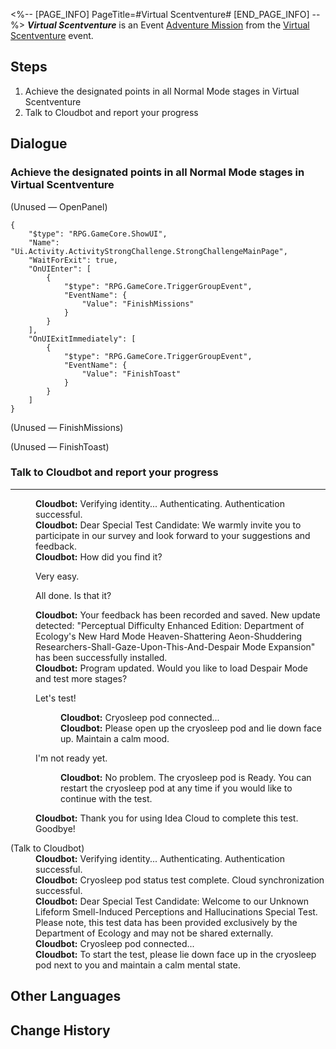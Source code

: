 <%-- [PAGE_INFO]
PageTitle=#Virtual Scentventure#
[END_PAGE_INFO] --%>
{{Stub|Dialogue.}}
{{Mission Infobox
|id            = 8016302
|title         = 
|image         = <!--Mission Virtual Scentventure.png-->
|type          = Adventure
|event_name    = Virtual Scentventure
|chapter       = 
|requirements  = [[Adventure Mission]] ''[[Virtual Scentventure]]'' completed
|summary       = <!--official mission summary from Fate's Atlas-->
|characters    = Cloudbot; Trailblazer
|startLocation = [[Herta Space Station]] - [[Base Zone]]
|world         = Herta Space Station
|area          = Base Zone
|prev          = 
|next          = ???
|rewards       = Credit*5,000
}}
'''''Virtual Scentventure''''' is an Event [[Adventure Mission]] from the [[Virtual Scentventure]] event.

==Steps==
# Achieve the designated points in all Normal Mode stages in Virtual Scentventure
# Talk to Cloudbot and report your progress

<!--
==Gameplay Notes==

--><!--
==Trial Character==

-->
==Dialogue==
{{Stub Dialogue}}

===Achieve the designated points in all Normal Mode stages in Virtual Scentventure{{subst:void|<!--801630201-->}}===
{{Mission Description|type=adventure|location=Base Zone|Is there anything that a stick can't solve? It's just a battle, but this "scent plug-in" is quite interesting...}}
{{Dialogue Start}}


;(Unused &mdash; OpenPanel)
<pre>{
	"$type": "RPG.GameCore.ShowUI",
	"Name": "Ui.Activity.ActivityStrongChallenge.StrongChallengeMainPage",
	"WaitForExit": true,
	"OnUIEnter": [
		{
			"$type": "RPG.GameCore.TriggerGroupEvent",
			"EventName": {
				"Value": "FinishMissions"
			}
		}
	],
	"OnUIExitImmediately": [
		{
			"$type": "RPG.GameCore.TriggerGroupEvent",
			"EventName": {
				"Value": "FinishToast"
			}
		}
	]
}</pre>

;(Unused &mdash; FinishMissions)


;(Unused &mdash; FinishToast)

{{Dialogue End}}

===Talk to Cloudbot and report your progress{{subst:void|<!--801630202-->}}===
{{Mission Description|type=adventure|location=Base Zone|update|Very good, it was just an illusion. You completed the test smoothly. Now it's time to chat with the Cloudbot. I wonder if the threshold data recorded in this test is in line with the expectations of the Department of Ecology?}}
{{Dialogue Start}}
----
:'''Cloudbot:''' Verifying identity... Authenticating. Authentication successful.
:'''Cloudbot:''' Dear Special Test Candidate: We warmly invite you to participate in our survey and look forward to your suggestions and feedback.
:'''Cloudbot:''' How did you find it?
:{{DIcon|Arrow}} Very easy.
:{{DIcon|Arrow}} All done. Is that it?
:'''Cloudbot:''' Your feedback has been recorded and saved. New update detected: "Perceptual Difficulty Enhanced Edition: Department of Ecology's New Hard Mode Heaven-Shattering Aeon-Shuddering Researchers-Shall-Gaze-Upon-This-And-Despair Mode Expansion" has been successfully installed.
:'''Cloudbot:''' Program updated. Would you like to load Despair Mode and test more stages?
:{{DIcon|Arrow}} Let's test!
::'''Cloudbot:''' Cryosleep pod connected...
::'''Cloudbot:''' Please open up the cryosleep pod and lie down face up. Maintain a calm mood.
:{{DIcon|Arrow}} I'm not ready yet.
::'''Cloudbot:''' No problem. The cryosleep pod is Ready. You can restart the cryosleep pod at any time if you would like to continue with the test.
:'''Cloudbot:''' Thank you for using Idea Cloud to complete this test. Goodbye!

;(Talk to Cloudbot)
:'''Cloudbot:''' Verifying identity... Authenticating. Authentication successful.
:'''Cloudbot:''' Cryosleep pod status test complete. Cloud synchronization successful.
:'''Cloudbot:''' Dear Special Test Candidate: Welcome to our Unknown Lifeform Smell-Induced Perceptions and Hallucinations Special Test. Please note, this test data has been provided exclusively by the Department of Ecology and may not be shared externally.
:'''Cloudbot:''' Cryosleep pod connected...
:'''Cloudbot:''' To start the test, please lie down face up in the cryosleep pod next to you and maintain a calm mental state.
{{Dialogue End}}

==Other Languages==
{{Other Languages
|en   = Virtual Scentventure
|zhs  = 虚境味探
|zht  = 虛境味探
|ja   = 仮想の味に酔いしれて
|ko   = 가상세계 후각 탐험
|es   = Aventura aromática
|fr   = Aventure sensovirtuelle
|ru   = Пахучее приключение
|th   = ตะลุยกลิ่นพิศวง
|vi   = Mùi Hương Ảo Giác
|de   = Aromabenteuer
|id   = Petualangan Aroma Virtual
|pt   = Aventura Olfativa Virtual
}}

==Change History==
{{Change History|1.6}}

